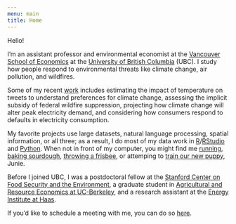 ```yaml
---
menu: main
title: Home
---
```


Hello!

I'm an assistant professor and environmental economist at the [Vancouver School of Economics](http://economics.ubc.ca/) at the [University of British Columbia](https://www.ubc.ca/) (UBC). I study how people respond to environmental threats like climate change, air pollution, and wildfires.

<!-- and a member of the [Centre for Food, Resource and Environmental Economics](https://cfree.landfood.ubc.ca/) (CFREE) -->

<!-- **[Matt Lowe](https://mattlowe.site/) and I currently hiring a pre-doc RA for 2020 / 2021!** The RA will contribute to a set of field and natural experiment projects in behavioural development and environmental economics. You should apply [here](https://econjobmarket.org/positions/6466), be sure to fill in the separate survey on technical background, and e-mail me if you have any questions. -->

<!-- * Patrick works on questions of **how people are affected by environmental shocks**, such as climate change and natural disasters. He is interested in the human response to these shocks - how they can attenuate or accentuate the problem? He does so using spatial tools and text-based analysis to better understand our responses. His papers on suicide and temperature, electricity and temperature, and his job market paper and related papers on the impact of temperature changes on expressed sentiment are all examples of this approach. 
* His experimental work thinks about the solutions to such problems. How **can we respond better to environmental shocks**? His paper looking at how default bias affects take-up of time-varying pricing and his work examining the why people in Delhi don’t wear masks fall into this category. Privately, the next projects need to focus on interventions that *work* and have a *big effect*. This will require some *piloting*.-->

Some of my recent [work](/research/) includes estimating the impact of temperature on tweets to understand preferences for climate change, assessing the implicit subsidy of federal wildfire suppression, projecting how climate change will alter peak electricity demand, and considering how consumers respond to defaults in electricity consumption. 

My favorite projects use large datasets, natural language processing, spatial information, or all three; as a result, I do most of my data work in [R](https://www.r-project.org)/[RStudio](https://www.rstudio.com) and [Python](https://www.python.org). When not in front of my computer, you might find me [running](http://www.patrickbaylis.com/img/IMG_0613.jpg), [baking sourdough](/blog/2020-04-12-bread-notes/), [throwing a frisbee](http://www.patrickbaylis.com/img/frisbee-montage.jpg), or attemping to [train our new puppy](http://www.patrickbaylis.com/img/IMG_7286.jpg), Junie.

Before I joined UBC, I was a postdoctoral fellow at the [Stanford Center on Food Security and the Environment](http://fse.fsi.stanford.edu/), a graduate student in [Agricultural and Resource Economics at UC-Berkeley](http://areweb.berkeley.edu), and a research assistant at the [Energy Institute at Haas](https://ei.haas.berkeley.edu).

If you'd like to schedule a meeting with me, you can do so [here](https://calendly.com/patrick-baylis/office-hours).